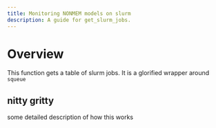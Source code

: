 ```yaml
---
title: Monitoring NONMEM models on slurm
description: A guide for get_slurm_jobs.
---
```


# Overview

This function gets a table of slurm jobs. It is a glorified wrapper around `squeue`

## nitty gritty

some detailed description of how this works